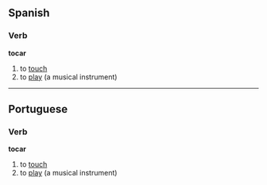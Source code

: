==Spanish==
===Verb===
'''tocar'''

# to [[touch]]
# to [[play]] (a musical instrument)

----

==Portuguese==
===Verb===
'''tocar'''

# to [[touch]]
# to [[play]] (a musical instrument)